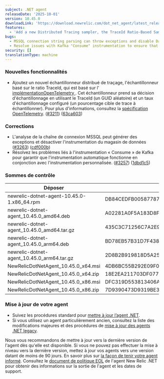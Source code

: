 ```yaml
---
subject: .NET agent
releaseDate: '2025-10-01'
version: 10.45.0
downloadLink: 'https://download.newrelic.com/dot_net_agent/latest_release'
features:
  - 'Add a new Distributed Tracing sampler, the TraceId Ratio-Based Sampler, which is based on the [OpenTelemetry implementation](https":"//github.com/open-telemetry/opentelemetry-dotnet/blob/main/src/OpenTelemetry/Trace/Sampler/TraceIdRatioBasedSampler.cs).'
bugs:
  - MSSQL connection string parsing can throw exceptions and disable Datastore instrumentation.
  - Resolve issues with Kafka "Consume" instrumentation to ensure that automatic instrumentation works in conjunction with custom instrumentation.
security: []
translationType: machine
---
```


### Nouvelles fonctionnalités

* Ajoutez un nouvel échantillonneur distribué de traçage, l&apos;échantillonneur basé sur le ratio TraceId, qui est basé sur l&apos; [implémentationOpenTelemetry ](https://github.com/open-telemetry/opentelemetry-dotnet/blob/main/src/OpenTelemetry/Trace/Sampler/TraceIdRatioBasedSampler.cs). Cet échantillonneur prend sa décision d&apos;échantillonnage en utilisant le TraceId (un GUID aléatoire) et un taux d&apos;échantillonnage configuré (un pourcentage cible de trace à échantillonner). Pour plus d&apos;informations, consultez la [spécification OpenTelemetry](https://opentelemetry.io/docs/specs/otel/trace/tracestate-probability-sampling/). ([#3211](https://github.com/newrelic/newrelic-dotnet-agent/issues/3211)) ([63ca603](https://github.com/newrelic/newrelic-dotnet-agent/commit/63ca603ca6cb86110431413c03afbf8a8c8e9367))

### Corrections

* L&apos;analyse de la chaîne de connexion MSSQL peut générer des exceptions et désactiver l&apos;instrumentation du magasin de données ([#3263](https://github.com/newrelic/newrelic-dotnet-agent/issues/3263)) ([cdf000b](https://github.com/newrelic/newrelic-dotnet-agent/commit/cdf000b73fe4beaa73fa4bfe3d338f8eb6698cf1))
* Résolvez les problèmes liés à l&apos;instrumentation « Consume » de Kafka pour garantir que l&apos;instrumentation automatique fonctionne en conjonction avec l&apos;instrumentation personnalisée. ([#3257](https://github.com/newrelic/newrelic-dotnet-agent/issues/3257)) ([1dbd1c5](https://github.com/newrelic/newrelic-dotnet-agent/commit/1dbd1c51aeaf6e2909d23b078029ee78b721b3bc))

### Sommes de contrôle

| Déposer                                      | SHA - 256 Hash                                                   |
| -------------------------------------------- | ---------------------------------------------------------------- |
| newrelic-dotnet-agent-10.45.0-1.x86\_64.rpm  | DB84CEDFB00587787FF38EEAF6DFB61C83B85C6BACEB7337A766044906EC2CBC |
| newrelic-dotnet-agent\_10.45.0\_amd64.deb    | A02281A0F5A183D8F5617F495AA8F6D6670BCE8A6268550DFBBE83354A63747B |
| newrelic-dotnet-agent\_10.45.0\_amd64.tar.gz | 435C3C71256C7A2E94FC70E130D205062B88ED345B5498207B52C8C2933AACDD |
| newrelic-dotnet-agent\_10.45.0\_arm64.deb    | BD78EB57B31D7F438D45E15EE802BF62A38D805782EFD421543DC41DEA8779B2 |
| newrelic-dotnet-agent\_10.45.0\_arm64.tar.gz | 2D8B2B919818D5A256A691753DB5FBB73F395E1F8235471F9016967586CAAF9E |
| NewRelicDotNetAgent\_10.45.0\_x64.msi        | 4DB6BC55B292E09F0E9BC81231232E90C62CFFD005AE612F803701B9E34D908E |
| NewRelicDotNetAgent\_10.45.0\_x64.zip        | 18E2EA211703DF077E5D80B929920C2C2F8C95182D1300564E88A6136393E538 |
| NewRelicDotNetAgent\_10.45.0\_x86.msi        | DFC319D553813406AB8CBCF427B082468D648FD07F3F04F82AB4AA2D01C2176E |
| NewRelicDotNetAgent\_10.45.0\_x86.zip        | 7D9390473D9319BE311B2C8FF067106328FB1343B4C86110BB39B231E09E58D0 |

### Mise à jour de votre agent

* Suivez les procédures standard pour [mettre à jour l’agent .NET](/docs/agents/net-agent/installation-configuration/update-net-agent).
* Si vous utilisez un agent particulièrement ancien, consultez la liste des modifications majeures et des procédures de [mise à jour des agents .NET legacy](/docs/apm/agents/net-agent/installation/update-net-agent/#updating_older_net).

Nous vous recommandons de mettre à jour vers la dernière version de l&apos;agent dès qu&apos;elle est disponible. Si vous ne pouvez pas effectuer la mise à niveau vers la dernière version, mettez à jour vos agents vers une version datant de moins de 90 jours. En savoir plus sur [la façon de tenir votre agent informé](/docs/new-relic-solutions/new-relic-one/install-configure/update-new-relic-agent). Consultez le [document de politique EOL](/docs/apm/agents/net-agent/getting-started/net-agent-eol-policy) de l&apos;agent New Relic .NET pour obtenir des informations sur la sortie de l&apos;agent et les dates de support.